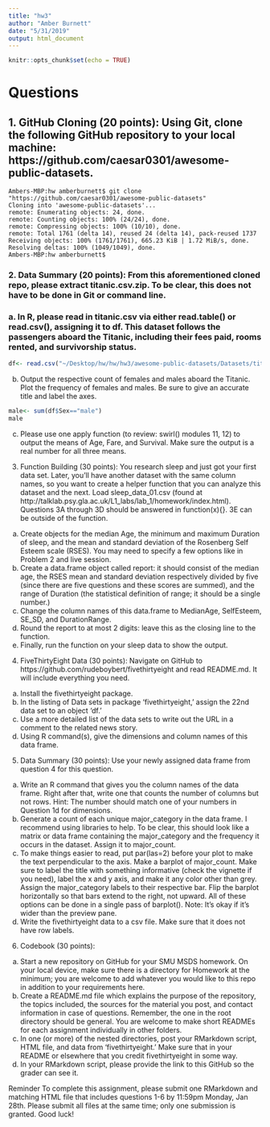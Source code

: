 ```yaml
---
title: "hw3"
author: "Amber Burnett"
date: "5/31/2019"
output: html_document
---
```


```r
knitr::opts_chunk$set(echo = TRUE)
```

# Questions
## 1.	 GitHub Cloning (20 points): Using Git, clone the following GitHub repository to your local machine: https://github.com/caesar0301/awesome-public-datasets.  

```
Ambers-MBP:hw amberburnett$ git clone "https://github.com/caesar0301/awesome-public-datasets"
Cloning into 'awesome-public-datasets'...
remote: Enumerating objects: 24, done.
remote: Counting objects: 100% (24/24), done.
remote: Compressing objects: 100% (10/10), done.
remote: Total 1761 (delta 14), reused 24 (delta 14), pack-reused 1737
Receiving objects: 100% (1761/1761), 665.23 KiB | 1.72 MiB/s, done.
Resolving deltas: 100% (1049/1049), done.
Ambers-MBP:hw amberburnett$ 
```

### 2.	Data Summary (20 points): From this aforementioned cloned repo, please extract titanic.csv.zip.  To be clear, this does not have to be done in Git or command line.  
### a.	In R, please read in titanic.csv via either read.table() or read.csv(), assigning it to df.  This dataset follows the passengers aboard the Titanic, including their fees paid, rooms rented, and survivorship status.
``` r
df<- read.csv("~/Desktop/hw/hw/hw3/awesome-public-datasets/Datasets/titanic.csv")   
```




b.	Output the respective count of females and males aboard the Titanic. Plot the frequency of females and males.  Be sure to give an accurate title and label the axes.
``` r
male<- sum(df$Sex=="male")
male
```

c.	Please use one apply function (to review: swirl() modules 11, 12) to output the means of Age, Fare, and Survival.  Make sure the output is a real number for all three means.
3.	Function Building (30 points): You research sleep and just got your first data set.  Later, you’ll have another dataset with the same column names, so you want to create a helper function that you can analyze this dataset and the next.  Load sleep_data_01.csv (found at http://talklab.psy.gla.ac.uk/L1_labs/lab_1/homework/index.html).  Questions 3A through 3D should be answered in function(x){}.  3E can be outside of the function. 
a.	Create objects for the median Age, the minimum and maximum Duration of sleep, and the mean and standard deviation of the Rosenberg Self Esteem scale (RSES).  You may need to specify a few options like in Problem 2 and live session.
b.	Create a data.frame object called report: it should consist of the median age, the RSES mean and standard deviation respectively divided by five (since there are five questions and these scores are summed), and the range of Duration (the statistical definition of range; it should be a single number.)
c.	Change the column names of this data.frame to MedianAge, SelfEsteem, SE_SD, and DurationRange.
d.	Round the report to at most 2 digits: leave this as the closing line to the function.
e.	Finally, run the function on your sleep data to show the output.
4.	FiveThirtyEight Data (30 points): Navigate on GitHub to https://github.com/rudeboybert/fivethirtyeight and read README.md. It will include everything you need. 
a.	Install the fivethirtyeight package.
b.	In the listing of Data sets in package ‘fivethirtyeight,’ assign the 22nd data set to an object ‘df.’
c.	Use a more detailed list of the data sets to write out the URL in a comment to the related news story.
d.	Using R command(s), give the dimensions and column names of this data frame.
5.	Data Summary (30 points): Use your newly assigned data frame from question 4 for this question. 
a.	Write an R command that gives you the column names of the data frame.  Right after that, write one that counts the number of columns but not rows.  Hint: The number should match one of your numbers in Question 1d for dimensions.
b.	Generate a count of each unique major_category in the data frame.  I recommend using libraries to help.  To be clear, this should look like a matrix or data frame containing the major_category and the frequency it occurs in the dataset.  Assign it to major_count.
c.	To make things easier to read, put par(las=2) before your plot to make the text perpendicular to the axis.  Make a barplot of major_count.  Make sure to label the title with something informative (check the vignette if you need), label the x and y axis, and make it any color other than grey.  Assign the major_category labels to their respective bar.  Flip the barplot horizontally so that bars extend to the right, not upward.  All of these options can be done in a single pass of barplot(). Note: It’s okay if it’s wider than the preview pane.
d.	Write the fivethirtyeight data to a csv file.  Make sure that it does not have row labels.
6.	Codebook (30 points): 
a.	Start a new repository on GitHub for your SMU MSDS homework.  On your local device, make sure there is a directory for Homework at the minimum; you are welcome to add whatever you would like to this repo in addition to your requirements here.
b.	Create a README.md file which explains the purpose of the repository, the topics included, the sources for the material you post, and contact information in case of questions. Remember, the one in the root directory should be general.  You are welcome to make short READMEs for each assignment individually in other folders.
c.	In one (or more) of the nested directories, post your RMarkdown script, HTML file, and data from ‘fivethirtyeight.’  Make sure that in your README or elsewhere that you credit fivethirtyeight in some way.
d.	In your RMarkdown script, please provide the link to this GitHub so the grader can see it.


Reminder
To complete this assignment, please submit one RMarkdown and matching HTML file that includes questions 1-6 by 11:59pm Monday, Jan 28th.  Please submit all files at the same time; only one submission is granted. 
Good luck!


